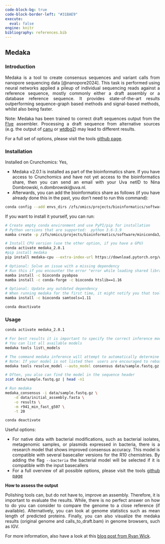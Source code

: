 ---
code-block-bg: true
code-block-border-left: "#31BAE9"
execute:
  eval: false
engine: knitr
bibliography: references.bib
---

::: {style="text-align: justify"}

## Medaka

### Introduction

Medaka is a tool to create consensus sequences and variant calls from nanopore sequencing data [@nanopore2024]. This task is performed using neural networks applied a pileup of individual sequencing reads against a reference sequence, mostly commonly either a draft assembly or a database reference sequence. It provides state-of-the-art results outperforming sequence-graph based methods and signal-based methods, whilst also being faster.

Note: Medaka has been trained to correct draft sequences output from the [Flye](https://github.com/fenderglass/Flye) assembler. Processing a draft sequence from alternative sources (e.g. the output of [canu](https://github.com/marbl/canu) or [wtdbg2](https://github.com/ruanjue/wtdbg2)) may lead to different results.

For a full set of options, please visit the tools [github page](https://github.com/nanoporetech/medaka).

### Installation

Installed on Crunchomics: Yes,

-   Medaka v2.0.1 is installed as part of the bioinformatics share. If you have access to Crunchomics and have not yet access to the bioinformatics share, then you can send an email with your Uva netID to Nina Dombrowski, n.dombrowski\@uva.nl.
-   Afterwards, you can add the bioinformatics share as follows (if you have already done this in the past, you don't need to run this command):

```{bash}
conda config --add envs_dirs /zfs/omics/projects/bioinformatics/software/miniconda3/envs/
```

If you want to install it yourself, you can run:

```{bash}
# Create empty conda environment and use PyPI/pip for installation
# Python versions that are supported:  python 3.6-3.9 
mamba create -p /zfs/omics/projects/bioinformatics/software/miniconda3/envs/medaka_2.0.1 -c conda-forge python=3.9

# Install CPU version (use the other option, if you have a GPU)
conda activate medaka_2.0.1
#pip install medaka
pip install medaka-cpu --extra-index-url https://download.pytorch.org/whl/cpu

# Optional: Solve an issue with a missing dependency
# Run this if you encounter the error "error while loading shared libraries: libcrypto.so.10"
mamba install -c bioconda pyabpoa
mamba install -c conda-forge -c bioconda htslib==1.16

# Optional: Update any outdated dependency
# When running medaka for the first time, it might notify you that tools are missing or outdated, if that is the case, you can add them with
mamba install -c bioconda samtools=1.11

conda deactivate
```

### Usage

```{bash}
conda activate medaka_2.0.1 

# For best results it is important to specify the correct inference model, according to the basecaller used
# You can list all available models 
medaka tools list\_models

# The command medaka inference will attempt to automatically determine a correct model by inspecting its BAM input file. The helper scripts medaka_consensus and medaka_variant will make similar attempts from their FASTQ input.
# Note: If your model is not listed then  users are encouraged to rebasecall their data with a more recent basecaller version 
medaka tools resolve_model --auto_model consensus data/sample.fastq.gz

# Often, you also can find the model in the sequence header
zcat data/sample.fastq.gz | head -n1

# Run medaka 
medaka_consensus -i data/sample.fastq.gz \
    -d data/initial_assembly.fasta \
    -o results \
    -m r941_min_fast_g507 \
    -t 20 

conda deactivate
```

Useful options:

- For native data with bacterial modifications, such as bacterial isolates, metagenomic samples, or plasmids expressed in bacteria, there is a research model that shows improved consensus accuracy. This model is compatible with several basecaller versions for the R10 chemistries. By adding the flag `--bacteria` the bacterial model will be selected if it is compatible with the input basecallers
- For a full overview of all possible options, please visit the tools [github page](https://github.com/nanoporetech/medaka)


**How to assess the output**

Polishing tools can, but do not have to, improve an assembly. Therefore, it is important to evaluate the results. While, there is no perfect answer on how to do you can consider to compare the genome to a close reference (if available). Alternatively, you can look at genome statistics such as mean length of predicted proteins. Finally, you can also visualize the medaka results (original genome and calls_to_draft.bam) in genome browsers, such as IGV. 

For more information, also have a look at this [blog post from Ryan Wick](https://rrwick.github.io/2024/10/17/medaka-v2.html). 

:::